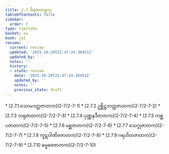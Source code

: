 ```yaml
---
title: 2.7 ဗီရဏထမ္ဘဝဂ္ဂ
tableOfContents: false
sidebar:
  order: 7
type: tipitaka
basket: su
book: ja1
review:
  current: review
  updated: '2025-10-20T22:47:24.384512'
  updated_by: ''
  notes: ''
  history:
  - state: review
    date: '2025-10-20T22:47:24.384512'
    updated_by: ''
    notes: ''
    previous_state: draft
---
```



<DynamicBreadcrumb />


<ReviewStatus review={frontmatter.review} showDetails={true} />

<HypothesisAnnotation frontmatter={frontmatter} />



<TableOfContents book="ja1" section="2.7">
* [2.7.1 သောမဒတ္တဇာတက](2-7/2-7-1)
* [2.7.2 ဥစ္ဆိဋ္ဌဘတ္တဇာတက](2-7/2-7-2)
* [2.7.3 ဘရုဇာတက](2-7/2-7-3)
* [2.7.4 ပုဏ္ဏနဒီဇာတက](2-7/2-7-4)
* [2.7.5 ကစ္ဆပဇာတက](2-7/2-7-5)
* [2.7.6 မစ္ဆဇာတက](2-7/2-7-6)
* [2.7.7 သေဂ္ဂုဇာတက](2-7/2-7-7)
* [2.7.8 ကူဋဝါဏိဇဇာတက](2-7/2-7-8)
* [2.7.9 ဂရဟိတဇာတက](2-7/2-7-9)
* [2.7.10 ဓမ္မဓဇဇာတက](2-7/2-7-10)
</TableOfContents>